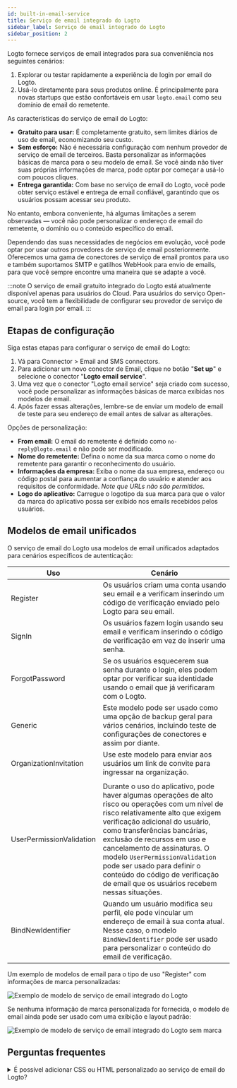 ```yaml
---
id: built-in-email-service
title: Serviço de email integrado do Logto
sidebar_label: Serviço de email integrado do Logto
sidebar_position: 2
---
```


Logto fornece serviços de email integrados para sua conveniência nos seguintes cenários:

1. Explorar ou testar rapidamente a experiência de login por email do Logto.
2. Usá-lo diretamente para seus produtos online. É principalmente para novas startups que estão confortáveis em usar `logto.email` como seu domínio de email do remetente.

As características do serviço de email do Logto:

- **Gratuito para usar:** É completamente gratuito, sem limites diários de uso de email, economizando seu custo.
- **Sem esforço:** Não é necessária configuração com nenhum provedor de serviço de email de terceiros. Basta personalizar as informações básicas de marca para o seu modelo de email. Se você ainda não tiver suas próprias informações de marca, pode optar por começar a usá-lo com poucos cliques.
- **Entrega garantida:** Com base no serviço de email do Logto, você pode obter serviço estável e entrega de email confiável, garantindo que os usuários possam acessar seu produto.

No entanto, embora conveniente, há algumas limitações a serem observadas — você não pode personalizar o endereço de email do remetente, o domínio ou o conteúdo específico do email.

Dependendo das suas necessidades de negócios em evolução, você pode optar por usar outros provedores de serviço de email posteriormente. Oferecemos uma gama de conectores de serviço de email prontos para uso e também suportamos SMTP e gatilhos WebHook para envio de emails, para que você sempre encontre uma maneira que se adapte a você.

:::note
O serviço de email gratuito integrado do Logto está atualmente disponível apenas para usuários do Cloud. Para usuários do serviço Open-source, você tem a flexibilidade de configurar seu provedor de serviço de email para login por email.
:::

## Etapas de configuração

Siga estas etapas para configurar o serviço de email do Logto:

1. Vá para <CloudLink to="/connectors/passwordless">Connector > Email and SMS connectors</CloudLink>.
2. Para adicionar um novo conector de Email, clique no botão "**Set up**" e selecione o conector "**Logto email service**".
3. Uma vez que o conector "Logto email service" seja criado com sucesso, você pode personalizar as informações básicas de marca exibidas nos modelos de email.
4. Após fazer essas alterações, lembre-se de enviar um modelo de email de teste para seu endereço de email antes de salvar as alterações.

Opções de personalização:

- **From email:** O email do remetente é definido como `no-reply@logto.email` e não pode ser modificado.
- **Nome do remetente:** Defina o nome da sua marca como o nome do remetente para garantir o reconhecimento do usuário.
- **Informações da empresa:** Exiba o nome da sua empresa, endereço ou código postal para aumentar a confiança do usuário e atender aos requisitos de conformidade. _Note que URLs não são permitidos._
- **Logo do aplicativo:** Carregue o logotipo da sua marca para que o valor da marca do aplicativo possa ser exibido nos emails recebidos pelos usuários.

## Modelos de email unificados

O serviço de email do Logto usa modelos de email unificados adaptados para cenários específicos de autenticação:

| Uso                      | Cenário                                                                                                                                                                                                                                                                                                                                                                                                                     |
| ------------------------ | --------------------------------------------------------------------------------------------------------------------------------------------------------------------------------------------------------------------------------------------------------------------------------------------------------------------------------------------------------------------------------------------------------------------------- |
| Register                 | Os usuários criam uma conta usando seu email e a verificam inserindo um código de verificação enviado pelo Logto para seu email.                                                                                                                                                                                                                                                                                            |
| SignIn                   | Os usuários fazem login usando seu email e verificam inserindo o código de verificação em vez de inserir uma senha.                                                                                                                                                                                                                                                                                                         |
| ForgotPassword           | Se os usuários esquecerem sua senha durante o login, eles podem optar por verificar sua identidade usando o email que já verificaram com o Logto.                                                                                                                                                                                                                                                                           |
| Generic                  | Este modelo pode ser usado como uma opção de backup geral para vários cenários, incluindo teste de configurações de conectores e assim por diante.                                                                                                                                                                                                                                                                          |
| OrganizationInvitation   | Use este modelo para enviar aos usuários um link de convite para ingressar na organização.                                                                                                                                                                                                                                                                                                                                  |
|                          |                                                                                                                                                                                                                                                                                                                                                                                                                             |
| UserPermissionValidation | Durante o uso do aplicativo, pode haver algumas operações de alto risco ou operações com um nível de risco relativamente alto que exigem verificação adicional do usuário, como transferências bancárias, exclusão de recursos em uso e cancelamento de assinaturas. O modelo `UserPermissionValidation` pode ser usado para definir o conteúdo do código de verificação de email que os usuários recebem nessas situações. |
| BindNewIdentifier        | Quando um usuário modifica seu perfil, ele pode vincular um endereço de email à sua conta atual. Nesse caso, o modelo `BindNewIdentifier` pode ser usado para personalizar o conteúdo do email de verificação.                                                                                                                                                                                                              |

Um exemplo de modelos de email para o tipo de uso "Register" com informações de marca personalizadas:

![Exemplo de modelo de serviço de email integrado do Logto](../assets/logto-email-service-template-sample.png)

Se nenhuma informação de marca personalizada for fornecida, o modelo de email ainda pode ser usado com uma exibição e layout padrão:

![Exemplo de modelo de serviço de email integrado do Logto sem marca](../assets/logto-email-service-template-sample-without-branding.png)

## Perguntas frequentes

<details>
<summary>É possível adicionar CSS ou HTML personalizado ao serviço de email do Logto?</summary>

O serviço de email integrado do Logto não suporta CSS ou HTML personalizado. Você só pode modificar elementos genéricos de marca. Essa restrição está em vigor para manter a estabilidade do serviço de email integrado, já que todos os locatários compartilham o mesmo endereço IP e endereço do remetente. Para mais detalhes, consulte "[Fatores para melhorar a entrega de email](https://blog.logto.io/verification-email-delivery#factors-to-improve-email-delivery)".

Para personalizar modelos de email, recomendamos usar outro conector de email, como AWS Direct Mail, SendGrid, Mailgun, Postmark ou SMTP.

</details>
